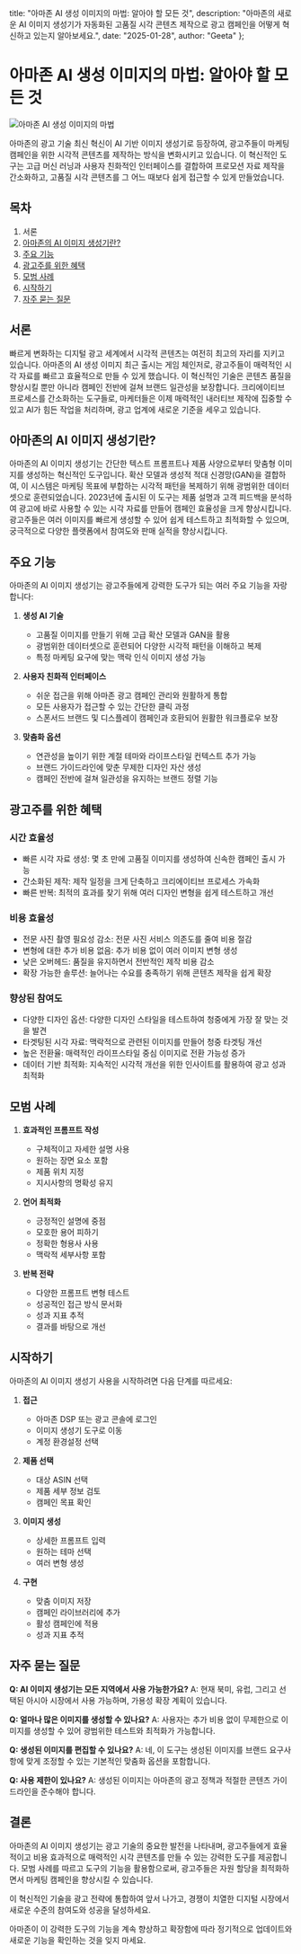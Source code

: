   title: "아마존 AI 생성 이미지의 마법: 알아야 할 모든 것",
  description: "아마존의 새로운 AI 이미지 생성기가 자동화된 고품질 시각 콘텐츠 제작으로 광고 캠페인을 어떻게 혁신하고 있는지 알아보세요.",
  date: "2025-01-28",
  author: "Geeta"
};

# 아마존 AI 생성 이미지의 마법: 알아야 할 모든 것

![아마존 AI 생성 이미지의 마법](/images/blog/the-magic-behind-amazon-ai-generated-images.jpeg)

아마존의 광고 기술 최신 혁신이 AI 기반 이미지 생성기로 등장하여, 광고주들이 마케팅 캠페인을 위한 시각적 콘텐츠를 제작하는 방식을 변화시키고 있습니다. 이 혁신적인 도구는 고급 머신 러닝과 사용자 친화적인 인터페이스를 결합하여 프로모션 자료 제작을 간소화하고, 고품질 시각 콘텐츠를 그 어느 때보다 쉽게 접근할 수 있게 만들었습니다.

## 목차

1. 서론
2. [아마존의 AI 이미지 생성기란?](#아마존의-ai-이미지-생성기란)
3. [주요 기능](#주요-기능)
4. [광고주를 위한 혜택](#광고주를-위한-혜택)
5. [모범 사례](#모범-사례)
6. [시작하기](#시작하기)
7. [자주 묻는 질문](#자주-묻는-질문)

## 서론

빠르게 변화하는 디지털 광고 세계에서 시각적 콘텐츠는 여전히 최고의 자리를 지키고 있습니다. 아마존의 AI 생성 이미지 최근 출시는 게임 체인저로, 광고주들이 매력적인 시각 자료를 빠르고 효율적으로 만들 수 있게 했습니다. 이 혁신적인 기술은 콘텐츠 품질을 향상시킬 뿐만 아니라 캠페인 전반에 걸쳐 브랜드 일관성을 보장합니다. 크리에이티브 프로세스를 간소화하는 도구들로, 마케터들은 이제 매력적인 내러티브 제작에 집중할 수 있고 AI가 힘든 작업을 처리하며, 광고 업계에 새로운 기준을 세우고 있습니다.

## 아마존의 AI 이미지 생성기란?

아마존의 AI 이미지 생성기는 간단한 텍스트 프롬프트나 제품 사양으로부터 맞춤형 이미지를 생성하는 혁신적인 도구입니다. 확산 모델과 생성적 적대 신경망(GAN)을 결합하여, 이 시스템은 마케팅 목표에 부합하는 시각적 패턴을 복제하기 위해 광범위한 데이터셋으로 훈련되었습니다. 2023년에 출시된 이 도구는 제품 설명과 고객 피드백을 분석하여 광고에 바로 사용할 수 있는 시각 자료를 만들어 캠페인 효율성을 크게 향상시킵니다. 광고주들은 여러 이미지를 빠르게 생성할 수 있어 쉽게 테스트하고 최적화할 수 있으며, 궁극적으로 다양한 플랫폼에서 참여도와 판매 실적을 향상시킵니다.

## 주요 기능

아마존의 AI 이미지 생성기는 광고주들에게 강력한 도구가 되는 여러 주요 기능을 자랑합니다:

1. **생성 AI 기술**
   - 고품질 이미지를 만들기 위해 고급 확산 모델과 GAN을 활용
   - 광범위한 데이터셋으로 훈련되어 다양한 시각적 패턴을 이해하고 복제
   - 특정 마케팅 요구에 맞는 맥락 인식 이미지 생성 가능

2. **사용자 친화적 인터페이스**
   - 쉬운 접근을 위해 아마존 광고 캠페인 관리와 원활하게 통합
   - 모든 사용자가 접근할 수 있는 간단한 클릭 과정
   - 스폰서드 브랜드 및 디스플레이 캠페인과 호환되어 원활한 워크플로우 보장

3. **맞춤화 옵션**
   - 연관성을 높이기 위한 계절 테마와 라이프스타일 컨텍스트 추가 가능
   - 브랜드 가이드라인에 맞춘 무제한 디자인 자산 생성
   - 캠페인 전반에 걸쳐 일관성을 유지하는 브랜드 정렬 기능

## 광고주를 위한 혜택

### 시간 효율성
- 빠른 시각 자료 생성: 몇 초 만에 고품질 이미지를 생성하여 신속한 캠페인 출시 가능
- 간소화된 제작: 제작 일정을 크게 단축하고 크리에이티브 프로세스 가속화
- 빠른 반복: 최적의 효과를 찾기 위해 여러 디자인 변형을 쉽게 테스트하고 개선

### 비용 효율성
- 전문 사진 촬영 필요성 감소: 전문 사진 서비스 의존도를 줄여 비용 절감
- 변형에 대한 추가 비용 없음: 추가 비용 없이 여러 이미지 변형 생성
- 낮은 오버헤드: 품질을 유지하면서 전반적인 제작 비용 감소
- 확장 가능한 솔루션: 늘어나는 수요를 충족하기 위해 콘텐츠 제작을 쉽게 확장

### 향상된 참여도
- 다양한 디자인 옵션: 다양한 디자인 스타일을 테스트하여 청중에게 가장 잘 맞는 것을 발견
- 타겟팅된 시각 자료: 맥락적으로 관련된 이미지를 만들어 청중 타겟팅 개선
- 높은 전환율: 매력적인 라이프스타일 중심 이미지로 전환 가능성 증가
- 데이터 기반 최적화: 지속적인 시각적 개선을 위한 인사이트를 활용하여 광고 성과 최적화

## 모범 사례

1. **효과적인 프롬프트 작성**
   - 구체적이고 자세한 설명 사용
   - 원하는 장면 요소 포함
   - 제품 위치 지정
   - 지시사항의 명확성 유지

2. **언어 최적화**
   - 긍정적인 설명에 중점
   - 모호한 용어 피하기
   - 정확한 형용사 사용
   - 맥락적 세부사항 포함

3. **반복 전략**
   - 다양한 프롬프트 변형 테스트
   - 성공적인 접근 방식 문서화
   - 성과 지표 추적
   - 결과를 바탕으로 개선

## 시작하기

아마존의 AI 이미지 생성기 사용을 시작하려면 다음 단계를 따르세요:

1. **접근**
   - 아마존 DSP 또는 광고 콘솔에 로그인
   - 이미지 생성기 도구로 이동
   - 계정 환경설정 선택

2. **제품 선택**
   - 대상 ASIN 선택
   - 제품 세부 정보 검토
   - 캠페인 목표 확인

3. **이미지 생성**
   - 상세한 프롬프트 입력
   - 원하는 테마 선택
   - 여러 변형 생성

4. **구현**
   - 맞춤 이미지 저장
   - 캠페인 라이브러리에 추가
   - 활성 캠페인에 적용
   - 성과 지표 추적

## 자주 묻는 질문

**Q: AI 이미지 생성기는 모든 지역에서 사용 가능한가요?**
A: 현재 북미, 유럽, 그리고 선택된 아시아 시장에서 사용 가능하며, 가용성 확장 계획이 있습니다.

**Q: 얼마나 많은 이미지를 생성할 수 있나요?**
A: 사용자는 추가 비용 없이 무제한으로 이미지를 생성할 수 있어 광범위한 테스트와 최적화가 가능합니다.

**Q: 생성된 이미지를 편집할 수 있나요?**
A: 네, 이 도구는 생성된 이미지를 브랜드 요구사항에 맞게 조정할 수 있는 기본적인 맞춤화 옵션을 포함합니다.

**Q: 사용 제한이 있나요?**
A: 생성된 이미지는 아마존의 광고 정책과 적절한 콘텐츠 가이드라인을 준수해야 합니다.

## 결론

아마존의 AI 이미지 생성기는 광고 기술의 중요한 발전을 나타내며, 광고주들에게 효율적이고 비용 효과적으로 매력적인 시각 콘텐츠를 만들 수 있는 강력한 도구를 제공합니다. 모범 사례를 따르고 도구의 기능을 활용함으로써, 광고주들은 자원 할당을 최적화하면서 마케팅 캠페인을 향상시킬 수 있습니다.

이 혁신적인 기술을 광고 전략에 통합하여 앞서 나가고, 경쟁이 치열한 디지털 시장에서 새로운 수준의 참여도와 성공을 달성하세요.

아마존이 이 강력한 도구의 기능을 계속 향상하고 확장함에 따라 정기적으로 업데이트와 새로운 기능을 확인하는 것을 잊지 마세요.